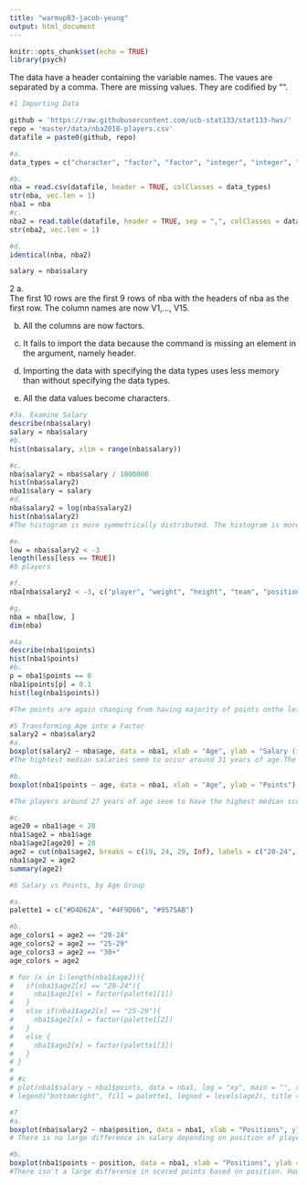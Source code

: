 ```yaml
---
title: "warmup03-jacob-yeung"
output: html_document
---
```


```r
knitr::opts_chunk$set(echo = TRUE)
library(psych)

```
The data have a header containing the variable names.
The vaues are separated by a comma.
There are missing values. They are codified by "".

```r
#1 Importing Data

github = 'https://raw.githubusercontent.com/ucb-stat133/stat133-hws/'
repo = 'master/data/nba2018-players.csv'
datafile = paste0(github, repo)

#a.
data_types = c("character", "factor", "factor", "integer", "integer", "integer", "integer", "character", "real", "integer", "integer", "integer", "integer", "integer", "integer")

#b.
nba = read.csv(datafile, header = TRUE, colClasses = data_types)
str(nba, vec.len = 1)
nba1 = nba
#c.
nba2 = read.table(datafile, header = TRUE, sep = ",", colClasses = data_types)
str(nba2, vec.len = 1)

#d.
identical(nba, nba2)

salary = nba$salary
```
2
a.  
The first 10 rows are the first 9 rows of nba with the headers of nba as the first row. The column names are now V1,..., V15.

b.
All the columns are now factors.

c.
It fails to import the data because the command is missing an element in the argument, namely header.

d.
Importing the data with specifying the data types uses less memory than without specifying the data types.

e.
All the data values become characters.

```r
#3a. Examine Salary
describe(nba$salary)
salary = nba$salary
#b.
hist(nba$salary, xlim = range(nba$salary))

#c.
nba$salary2 = nba$salary / 1000000
hist(nba$salary2)
nba1$salary = salary
#d.
nba$salary2 = log(nba$salary2)
hist(nba$salary2)
#The histogram is more symmetrically distributed. The histogram is more right skewed now, with more values on the right half of the histogram.

#e.
low = nba$salary2 < -3
length(less[less == TRUE])
#8 players

#f.
nba[nba$salary2 < -3, c("player", "weight", "height", "team", "position")]

#g.
nba = nba[low, ]
dim(nba)
```

```r
#4a
describe(nba1$points)
hist(nba1$points)
#b.
p = nba1$points == 0
nba1$points[p] = 0.1
hist(log(nba1$points))

#The points are again changing from having majority of points onthe left to having majority of points on the left. The plot has many points around the 5-6 values for the log transformed points.
```

```r
#5 Transforming Age into a Factor
salary2 = nba$salary2
#a.
boxplot(salary2 ~ nba$age, data = nba1, xlab = "Age", ylab = "Salary (in millions)")
#The hightest median salaries seem to occur around 31 years of age.The players younger than 25 seem to have much lower median salaries.

#b.
boxplot(nba1$points ~ age, data = nba1, xlab = "Age", ylab = "Points")

#The players around 27 years of age seem to have the highest median scores. From around age 30 to age 34, players seems to have approximately the same median scores.

#c.
age20 = nba1$age < 20
nba1$age2 = nba1$age
nba1$age2[age20] = 20
age2 = cut(nba1$age2, breaks = c(19, 24, 29, Inf), labels = c("20-24", "25-29", "30+"))
nba1$age2 = age2
summary(age2)
```

```r
#6 Salary vs Points, by Age Group

#a.
palette1 = c("#D4D62A", "#4F9D66", "#9575AB")

#b.
age_colors1 = age2 == "20-24"
age_colors2 = age2 == "25-29"
age_colors3 = age2 == "30+"
age_colors = age2

# for (x in 1:length(nba1$age2)){
#   if(nba1$age2[x] == "20-24"){
#     nba1$age2[x] = factor(palette1[1])
#   }
#   else if(nba1$age2[x] == "25-29"){
#     nba1$age2[x] = factor(palette1[2])
#   }
#   else {
#     nba1$age2[x] = factor(palette1[3])
#   }
# }
# 
# #c
# plot(nba1$salary ~ nba1$points, data = nba1, log = "xy", main = "", xlab = "Points (log scale)", ylab = "Salary (log $)", col = age_colors, pch = 19, cex = 0.6)
# legend("bottomright", fill = palette1, legned = levels(age2), title = "Age Groups", cex = 0.8)
```

```r
#7
#a.
boxplot(nba$salary2 ~ nba$position, data = nba1, xlab = "Positions", ylab = "Log(Salary)")
# There is no large difference in salary depending on position of players.

#b.
boxplot(nba1$points ~ position, data = nba1, xlab = "Positions", ylab = "Points")
#There isn't a large difference in scored points based on position. However, shooting guards have the highest median of points scored.

```
















